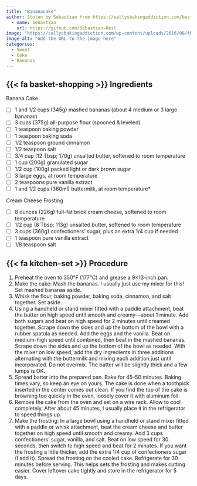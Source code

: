 ```yaml
---
title: "Bananacake"
author: Stolen by Sebastian from https://sallysbakingaddiction.com/best-banana-cake/
  - name: Sebastian
    url: https://github.com/Sebastian-Keil
image: "https://sallysbakingaddiction.com/wp-content/uploads/2016/08/the-best-banana-cake-3.jpg"
image-alt: "Add the URL to the image here"
categories:
  - Sweet
  - Cake
  - Bananas
---
```


## {{< fa basket-shopping >}} Ingredients

Banana Cake

- [ ]   1 and 1/2 cups (345g) mashed bananas (about 4 medium or 3 large bananas)
- [ ]     3 cups (375g) all-purpose flour (spooned & leveled)
- [ ]     1 teaspoon baking powder
- [ ]     1 teaspoon baking soda
- [ ]     1/2 teaspoon ground cinnamon
- [ ]     1/2 teaspoon salt
- [ ]     3/4 cup (12 Tbsp; 170g) unsalted butter, softened to room temperature
- [ ]     1 cup (200g) granulated sugar
- [ ]     1/2 cup (100g) packed light or dark brown sugar
- [ ]     3 large eggs, at room temperature
- [ ]     2 teaspoons pure vanilla extract
- [ ]     1 and 1/2 cups (360ml) buttermilk, at room temperature*

Cream Cheese Frosting

- [ ]     8 ounces (226g) full-fat brick cream cheese, softened to room temperature
- [ ]     1/2 cup (8 Tbsp; 113g) unsalted butter, softened to room temperature
- [ ]     3 cups (360g) confectioners’ sugar, plus an extra 1/4 cup if needed
- [ ]     1 teaspoon pure vanilla extract
- [ ]     1/8 teaspoon salt

## {{< fa kitchen-set >}} Procedure

1.    Preheat the oven to 350°F (177°C) and grease a 9×13-inch pan.
1.    Make the cake: Mash the bananas. I usually just use my mixer for this! Set mashed bananas aside.
1.    Whisk the flour, baking powder, baking soda, cinnamon, and salt together. Set aside.
1.    Using a handheld or stand mixer fitted with a paddle attachment, beat the butter on high speed until smooth and creamy—about 1 minute. Add both sugars and beat on high speed for 2 minutes until creamed together. Scrape down the sides and up the bottom of the bowl with a rubber spatula as needed. Add the eggs and the vanilla. Beat on medium-high speed until combined, then beat in the mashed bananas. Scrape down the sides and up the bottom of the bowl as needed. With the mixer on low speed, add the dry ingredients in three additions alternating with the buttermilk and mixing each addition just until incorporated. Do not overmix. The batter will be slightly thick and a few lumps is OK.
1.    Spread batter into the prepared pan. Bake for 45–50 minutes. Baking times vary, so keep an eye on yours. The cake is done when a toothpick inserted in the center comes out clean. If you find the top of the cake is browning too quickly in the oven, loosely cover it with aluminum foil.
1.    Remove the cake from the oven and set on a wire rack. Allow to cool completely. After about 45 minutes, I usually place it in the refrigerator to speed things up.
1.    Make the frosting: In a large bowl using a handheld or stand mixer fitted with a paddle or whisk attachment, beat the cream cheese and butter together on high speed until smooth and creamy. Add 3 cups confectioners’ sugar, vanilla, and salt. Beat on low speed for 30 seconds, then switch to high speed and beat for 2 minutes. If you want the frosting a little thicker, add the extra 1/4 cup of confectioners sugar (I add it). Spread the frosting on the cooled cake. Refrigerate for 30 minutes before serving. This helps sets the frosting and makes cutting easier.
    Cover leftover cake tightly and store in the refrigerator for 5 days.






